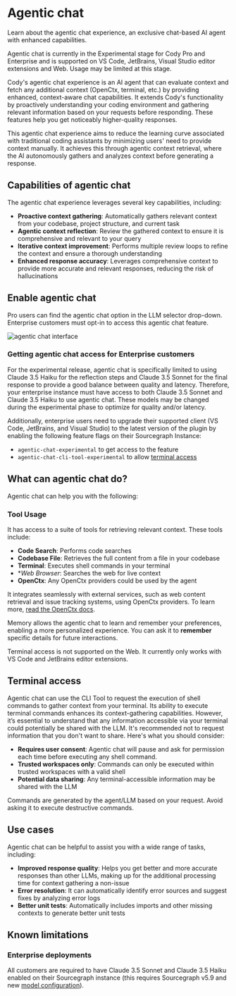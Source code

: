 # Agentic chat

<p className="subtitle"> Learn about the agentic chat experience, an exclusive chat-based AI agent with enhanced capabilities.</p>

<Callout type="info">Agentic chat is currently in the Experimental stage for Cody Pro and Enterprise and is supported on VS Code, JetBrains, Visual Studio editor extensions and Web. Usage may be limited at this stage.</Callout>

Cody's agentic chat experience is an AI agent that can evaluate context and fetch any additional context (OpenCtx, terminal, etc.) by providing enhanced, context-aware chat capabilities. It extends Cody's functionality by proactively understanding your coding environment and gathering relevant information based on your requests before responding. These features help you get noticeably higher-quality responses.

This agentic chat experience aims to reduce the learning curve associated with traditional coding assistants by minimizing users' need to provide context manually. It achieves this through agentic context retrieval, where the AI autonomously gathers and analyzes context before generating a response.

## Capabilities of agentic chat

The agentic chat experience leverages several key capabilities, including:

- **Proactive context gathering**: Automatically gathers relevant context from your codebase, project structure, and current task
- **Agentic context reflection**: Review the gathered context to ensure it is comprehensive and relevant to your query
- **Iterative context improvement**: Performs multiple review loops to refine the context and ensure a thorough understanding
- **Enhanced response accuracy**: Leverages comprehensive context to provide more accurate and relevant responses, reducing the risk of hallucinations

## Enable agentic chat

Pro users can find the agentic chat option in the LLM selector drop-down. Enterprise customers must opt-in to access this agentic chat feature.

![agentic chat interface](https://storage.googleapis.com/sourcegraph-assets/Docs/agenti%20-chat.jpg)

### Getting agentic chat access for Enterprise customers

For the experimental release, agentic chat is specifically limited to using Claude 3.5 Haiku for the reflection steps and Claude 3.5 Sonnet for the final response to provide a good balance between quality and latency. Therefore, your enterprise instance must have access to both Claude 3.5 Sonnet and Claude 3.5 Haiku to use agentic chat. These models may be changed during the experimental phase to optimize for quality and/or latency.

Additionally, enterprise users need to upgrade their supported client (VS Code, JetBrains, and Visual Studio) to the latest version of the plugin by enabling the following feature flags on their Sourcegraph Instance:

- `agentic-chat-experimental` to get access to the feature
- `agentic-chat-cli-tool-experimental` to allow [terminal access](#terminal-commands)

## What can agentic chat do?

Agentic chat can help you with the following:

### Tool Usage

It has access to a suite of tools for retrieving relevant context. These tools include:

- **Code Search**: Performs code searches
- **Codebase File**: Retrieves the full content from a file in your codebase
- **Terminal**: Executes shell commands in your terminal
- **Web Browser*: Searches the web for live context
- **OpenCtx**: Any OpenCtx providers could be used by the agent

It integrates seamlessly with external services, such as web content retrieval and issue tracking systems, using OpenCtx providers. To learn more, [read the OpenCtx docs](/cody/capabilities/openctx).

Memory allows the agentic chat to learn and remember your preferences, enabling a more personalized experience. You can ask it to **remember** specific details for future interactions.

<Callout type="info">Terminal access is not supported on the Web. It currently only works with VS Code and JetBrains editor extensions.</Callout>

## Terminal access

Agentic chat can use the CLI Tool to request the execution of shell commands to gather context from your terminal. Its ability to execute terminal commands enhances its context-gathering capabilities. However, it’s essential to understand that any information accessible via your terminal could potentially be shared with the LLM. It's recommended not to request information that you don't want to share. Here's what you should consider:

- **Requires user consent**: Agentic chat will pause and ask for permission each time before executing any shell command.
- **Trusted workspaces only**: Commands can only be executed within trusted workspaces with a valid shell
- **Potential data sharing**: Any terminal-accessible information may be shared with the LLM

Commands are generated by the agent/LLM based on your request. Avoid asking it to execute destructive commands.

## Use cases

Agentic chat can be helpful to assist you with a wide range of tasks, including:

- **Improved response quality**: Helps you get better and more accurate responses than other LLMs, making up for the additional processing time for context gathering a non-issue
- **Error resolution**: It can automatically identify error sources and suggest fixes by analyzing error logs
- **Better unit tests**: Automatically includes imports and other missing contexts to generate better unit tests

## Known limitations

### Enterprise deployments

All customers are required to have Claude 3.5 Sonnet and Claude 3.5 Haiku enabled on their Sourcegraph instance (this requires Sourcegraph v5.9 and new [model configuration](/cody/enterprise/model-configuration)).
